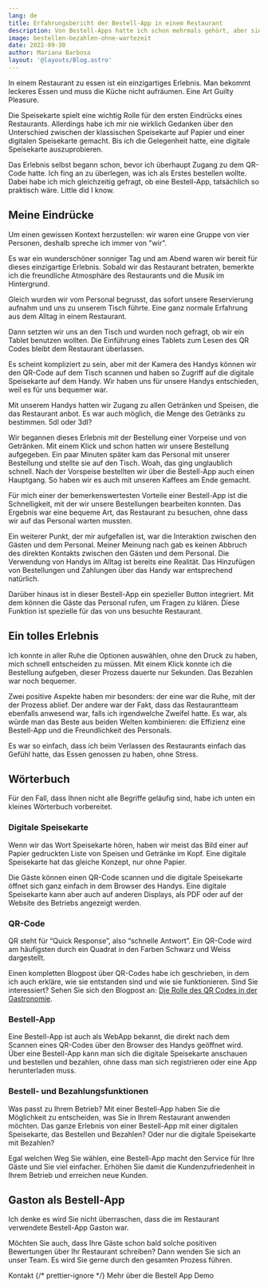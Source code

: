 ```yaml
---
lang: de
title: Erfahrungsbericht der Bestell-App in einem Restaurant
description: Von Bestell-Apps hatte ich schon mehrmals gehört, aber sie nie benutzt. Hier bereichte ich nun über meine erste Erfahrung mit einer Bestell-App. Dies mache ich aus der Perspektiv einer Kundin und wie es für mich war, eine solche App zu nutzen.
image: bestellen-bezahlen-ohne-wartezeit
date: 2022-09-30
author: Mariana Barbosa
layout: '@layouts/Blog.astro'
---
```



In einem Restaurant zu essen ist ein einzigartiges Erlebnis. Man bekommt leckeres Essen und muss die Küche nicht aufräumen. Eine Art Guilty Pleasure.

Die Speisekarte spielt eine wichtig Rolle für den ersten Eindrücks eines Restaurants. Allerdings habe ich mir nie wirklich Gedanken über den Unterschied zwischen der klassischen Speisekarte auf Papier und einer digitalen Speisekarte gemacht. Bis ich die Gelegenheit hatte, eine digitale Speisekarte auszuprobieren.

Das Erlebnis selbst begann schon, bevor ich überhaupt Zugang zu dem QR-Code hatte. Ich fing an zu überlegen, was ich als Erstes bestellen wollte. Dabei habe ich mich gleichzeitig gefragt, ob eine Bestell-App, tatsächlich so praktisch wäre. Little did I know.

## Meine Eindrücke

Um einen gewissen Kontext herzustellen: wir waren eine Gruppe von vier Personen, deshalb spreche ich immer von "wir".

Es war ein wunderschöner sonniger Tag und am Abend waren wir bereit für dieses einzigartige Erlebnis. Sobald wir das Restaurant betraten, bemerkte ich die freundliche Atmosphäre des Restaurants und die Musik im Hintergrund.

Gleich wurden wir vom Personal begrusst, das sofort unsere Reservierung aufnahm und uns zu unserem Tisch führte. Eine ganz normale Erfahrung aus dem Alltag in einem Restaurant.

Dann setzten wir uns an den Tisch und wurden noch gefragt, ob wir ein Tablet benutzen wollten. Die Einführung eines Tablets zum Lesen des QR Codes bleibt dem Restaurant überlassen.

Es scheint kompliziert zu sein, aber mit der Kamera des Handys können wir den QR-Code auf dem Tisch scannen und haben so Zugriff auf die digitale Speisekarte auf dem Handy. Wir haben uns für unsere Handys entschieden, weil es für uns bequemer war.

Mit unserem Handys hatten wir Zugang zu allen Getränken und Speisen, die das Restaurant anbot. Es war auch möglich, die Menge des Getränks zu bestimmen. 5dl oder 3dl?

Wir begannen dieses Erlebnis mit der Bestellung einer Vorpeise und von Getränken. Mit einem Klick und schon hatten wir unsere Bestellung aufgegeben. Ein paar Minuten später kam das Personal mit unserer Bestellung und stellte sie auf den Tisch. Woah, das ging unglaublich schnell. Nach der Vorspeise bestellten wir über die Bestell-App auch einen Hauptgang. So haben wir es auch mit unseren Kaffees am Ende gemacht.

Für mich einer der bemerkenswertesten Vorteile einer Bestell-App ist die Schnelligkeit, mit der wir unsere Bestellungen bearbeiten konnten. Das Ergebnis war eine bequeme Art, das Restaurant zu besuchen, ohne dass wir auf das Personal warten mussten.

Ein weiterer Punkt, der mir aufgefallen ist, war die Interaktion zwischen den Gästen und dem Personal. Meiner Meinung nach gab es keinen Abbruch des direkten Kontakts zwischen den Gästen und dem Personal. Die Verwendung von Handys im Alltag ist bereits eine Realität. Das Hinzufügen von Bestellungen und Zahlungen über das Handy war entsprechend natürlich.

Darüber hinaus ist in dieser Bestell-App ein spezieller Button integriert. Mit dem können die Gäste das Personal rufen, um Fragen zu klären. Diese Funktion ist spezielle für das von uns besuchte Restaurant.

## Ein tolles Erlebnis

Ich konnte in aller Ruhe die Optionen auswählen, ohne den Druck zu haben, mich schnell entscheiden zu müssen. Mit einem Klick konnte ich die Bestellung aufgeben, dieser Prozess dauerte nur Sekunden. Das Bezahlen war noch bequemer.

Zwei positive Aspekte haben mir besonders: der eine war die Ruhe, mit der der Prozess ablief. Der andere war der Fakt, dass das Restaurantteam ebenfalls anwesend war, falls ich irgendwelche Zweifel hatte. Es war, als würde man das Beste aus beiden Welten kombinieren: die Effizienz eine Bestell-App und die Freundlichkeit des Personals.

Es war so einfach, dass ich beim Verlassen des Restaurants einfach das Gefühl hatte, das Essen genossen zu haben, ohne Stress.

## Wörterbuch

Für den Fall, dass Ihnen nicht alle Begriffe geläufig sind, habe ich unten ein kleines Wörterbuch vorbereitet.

### Digitale Speisekarte

Wenn wir das Wort Speisekarte hören, haben wir meist das Bild einer auf Papier gedruckten Liste von Speisen und Getränke im Kopf. Eine digitale Speisekarte hat das gleiche Konzept, nur ohne Papier.

Die Gäste können einen QR-Code scannen und die digitale Speisekarte öffnet sich ganz einfach in dem Browser des Handys. Eine digitale Speisekarte kann aber auch auf anderen Displays, als PDF oder auf der Website des Betriebs angezeigt werden.

### QR-Code

QR steht für “Quick Response”, also “schnelle Antwort”. Ein QR-Code wird am häufigsten durch ein Quadrat in den Farben Schwarz und Weiss dargestellt.

Einen kompletten Blogpost über QR-Codes habe ich geschrieben, in dem ich auch erkläre, wie sie entstanden sind und wie sie funktionieren. Sind Sie interessiert? Sehen Sie sich den Blogpost an: [Die Rolle des QR Codes in der Gastronomie](/de/qr-code).

### Bestell-App

Eine Bestell-App ist auch als WebApp bekannt, die direkt nach dem Scannen eines QR-Codes über den Browser des Handys geöffnet wird. Über eine Bestell-App kann man sich die digitale Speisekarte anschauen und bestellen und bezahlen, ohne dass man sich registrieren oder eine App herunterladen muss.

### Bestell- und Bezahlungsfunktionen

Was passt zu Ihrem Betrieb? Mit einer Bestell-App haben Sie die Möglichkeit zu entscheiden, was Sie in Ihrem Restaurant anwenden möchten. Das ganze Erlebnis von einer Bestell-App mit einer digitalen Speisekarte, das Bestellen und Bezahlen? Oder nur die digitale Speisekarte mit Bezahlen?

Egal welchen Weg Sie wählen, eine Bestell-App macht den Service für Ihre Gäste und Sie viel einfacher. Erhöhen Sie damit die Kundenzufriedenheit in Ihrem Betrieb und erreichen neue Kunden.

## Gaston als Bestell-App

Ich denke es wird Sie nicht überraschen, dass die im Restaurant verwendete Bestell-App Gaston war.

Möchten Sie auch, dass Ihre Gäste schon bald solche positiven Bewertungen über Ihr Restaurant schreiben? Dann wenden Sie sich an unser Team. Es wird Sie gerne durch den gesamten Prozess führen.

<ButtonList>
  <ButtonLink href="/de/kontakt/">Kontakt</ButtonLink>
  {/* prettier-ignore */}
  <ButtonLink href="/de/restaurant-bestell-app/">Mehr über die Bestell App</ButtonLink>
  <ButtonLink href="/de/demo/">Demo</ButtonLink>
</ButtonList>
